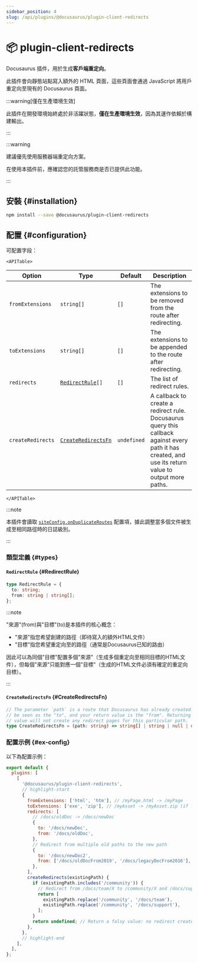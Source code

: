 ```yaml
---
sidebar_position: 4
slug: /api/plugins/@docusaurus/plugin-client-redirects
---
```


# 📦 plugin-client-redirects


Docusaurus 插件，用於生成**客戶端重定向**。

此插件會向靜態站點寫入額外的 HTML 頁面，這些頁面會通過 JavaScript 將用戶重定向至現有的 Docusaurus 頁面。

:::warning[僅在生產環境生效]

此插件在開發環境始終處於非活躍狀態，**僅在生產環境生效**，因為其運作依賴於構建輸出。

:::

:::warning

建議優先使用服務器端重定向方案。

在使用本插件前，應確認您的託管服務商是否已提供此功能。

:::

## 安裝 {#installation}

```bash npm2yarn
npm install --save @docusaurus/plugin-client-redirects
```

## 配置 {#configuration}

可配置字段：

```mdx-code-block
<APITable>
```

| Option | Type | Default | Description |
| --- | --- | --- | --- |
| `fromExtensions` | `string[]` | `[]` | The extensions to be removed from the route after redirecting. |
| `toExtensions` | `string[]` | `[]` | The extensions to be appended to the route after redirecting. |
| `redirects` | <code>[RedirectRule](#RedirectRule)[]</code> | `[]` | The list of redirect rules. |
| `createRedirects` | <code>[CreateRedirectsFn](#CreateRedirectsFn)</code> | `undefined` | A callback to create a redirect rule. Docusaurus query this callback against every path it has created, and use its return value to output more paths. |

```mdx-code-block
</APITable>
```

:::note

本插件會讀取 [`siteConfig.onDuplicateRoutes`](../docusaurus.config.js.mdx#onDuplicateRoutes) 配置項，據此調整當多個文件被生成至相同路徑時的日誌級別。

:::

### 類型定義 {#types}

#### `RedirectRule` {#RedirectRule}

```ts
type RedirectRule = {
  to: string;
  from: string | string[];
};
```

:::note

"來源"(from)與"目標"(to)是本插件的核心概念：
- "來源"指您希望創建的路徑（即待寫入的額外HTML文件）
- "目標"指您希望重定向至的路徑（通常是Docusaurus已知的路由）

因此可以為同個"目標"配置多個"來源"（生成多個重定向至相同目標的HTML文件），但每個"來源"只能對應一個"目標"（生成的HTML文件必須有確定的重定向目標）。

:::

#### `CreateRedirectsFn` {#CreateRedirectsFn}

```ts
// The parameter `path` is a route that Docusaurus has already created. It can
// be seen as the "to", and your return value is the "from". Returning a falsy
// value will not create any redirect pages for this particular path.
type CreateRedirectsFn = (path: string) => string[] | string | null | undefined;
```

### 配置示例 {#ex-config}

以下為配置示例：

```js title="docusaurus.config.js"
export default {
  plugins: [
    [
      '@docusaurus/plugin-client-redirects',
      // highlight-start
      {
        fromExtensions: ['html', 'htm'], // /myPage.html -> /myPage
        toExtensions: ['exe', 'zip'], // /myAsset -> /myAsset.zip (if latter exists)
        redirects: [
          // /docs/oldDoc -> /docs/newDoc
          {
            to: '/docs/newDoc',
            from: '/docs/oldDoc',
          },
          // Redirect from multiple old paths to the new path
          {
            to: '/docs/newDoc2',
            from: ['/docs/oldDocFrom2019', '/docs/legacyDocFrom2016'],
          },
        ],
        createRedirects(existingPath) {
          if (existingPath.includes('/community')) {
            // Redirect from /docs/team/X to /community/X and /docs/support/X to /community/X
            return [
              existingPath.replace('/community', '/docs/team'),
              existingPath.replace('/community', '/docs/support'),
            ];
          }
          return undefined; // Return a falsy value: no redirect created
        },
      },
      // highlight-end
    ],
  ],
};
```